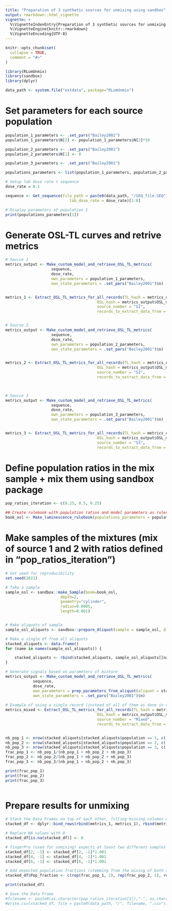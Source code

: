 ```yaml
---
title: "Preparation of 3 synthetic sources for unmixing using sandbox"
output: rmarkdown::html_vignette
vignette: >
  %\VignetteIndexEntry{Preparation of 3 synthetic sources for unmixing using sandbox}
  %\VignetteEngine{knitr::rmarkdown}
  %\VignetteEncoding{UTF-8}
---
```


```r
knitr::opts_chunk$set(
  collapse = TRUE,
  comment = "#>"
)
```

```r
library(RLumUnmix)
library(sandbox)
library(dplyr)

data_path <- system.file("extdata", package="RLumUnmix")
```

# Set parameters for each source population

```r

population_1_parameters <- .set_pars("Bailey2001")
population_1_parameters$N[2] <- population_1_parameters$N[2]*10

population_2_parameters <- .set_pars("Bailey2001")
population_2_parameters$N[1] <- 0

population_3_parameters <- .set_pars("Bailey2001")

populations_parameters <- list(population_1_parameters, population_2_parameters, population_3_parameters)

# Setup lab dose rate + sequence
dose_rate = 0.1

sequence <- Get_sequence(file_path = paste0(data_path, "/SEQ_file.SEQ"), 
                            lab_dose_rate = dose_rate)[1:8]

# Display parameters of population 1
print(populations_parameters[1])
```

# Generate OSL-TL curves and retrive metrics 

```r

# Source 1
metrics_output <- Make_custom_model_and_retrieve_OSL_TL_metrics(
                    sequence, 
                    dose_rate, 
                    own_parameters = population_1_parameters, 
                    own_state_parameters = .set_pars("Bailey2001")$n) 


metrics_1 <- Extract_OSL_TL_metrics_for_all_records(TL_hash = metrics_output$TL_metrics,
                                        OSL_hash = metrics_output$OSL_metrics,
                                        source_number = "S1", 
                                        records_to_extract_data_from = NULL) 


# Source 2
metrics_output <- Make_custom_model_and_retrieve_OSL_TL_metrics(
                    sequence, 
                    dose_rate, 
                    own_parameters = population_2_parameters, 
                    own_state_parameters = .set_pars("Bailey2001")$n) 


metrics_2 <- Extract_OSL_TL_metrics_for_all_records(TL_hash = metrics_output$TL_metrics,
                                        OSL_hash = metrics_output$OSL_metrics,
                                        source_number = "S2", 
                                        records_to_extract_data_from = NULL)

                            

# Source 3
metrics_output <- Make_custom_model_and_retrieve_OSL_TL_metrics(
                    sequence, 
                    dose_rate, 
                    own_parameters = population_3_parameters, 
                    own_state_parameters = .set_pars("Bailey2001")$n) 


metrics_3 <- Extract_OSL_TL_metrics_for_all_records(TL_hash = metrics_output$TL_metrics,
                                        OSL_hash = metrics_output$OSL_metrics,
                                        source_number = "S3", 
                                        records_to_extract_data_from = NULL)

```
# Define population ratios in the mix sample + mix them using sandbox package

```r
pop_ratios_iteration <- c(0.25, 0.5, 0.25)

## Create rulebook with population ratios and model parameters as rules in RuleBook
book_osl <- Make_luminescence_rulebook(populations_parameters = populations_parameters, pop_ratios = pop_ratios_iteration)

```

# Make samples of the mixtures (mix of source 1 and 2 with ratios defined in "pop_ratios_iteration")

```r

# Set seed for reproducibility
set.seed(2021)

# Take a sample
sample_osl <- sandbox::make_Sample(book=book_osl,
                        depth=2,
                        geometry="cylinder",
                        radius=0.0005,
                        length=0.001)


# Make aliquots of sample
sample_osl_aliquots <- sandbox::prepare_Aliquot(sample = sample_osl, diameter = 0.5)

# Make a single df from all aliquots 
stacked_aliquots <- data.frame()
for (name in names(sample_osl_aliquots)) {

    stacked_aliquots <- rbind(stacked_aliquots, sample_osl_aliquots[[name]])
}

# Generate signals based on parameters of mixture
metrics_output <- Make_custom_model_and_retrieve_OSL_TL_metrics(
            sequence, 
            dose_rate, 
            own_parameters = prep_parameters_from_aliquot(aliquot = stacked_aliquots), 
            own_state_parameters = .set_pars("Bailey2001")$n) 
            
# Example of using a single record (instead of all of them as done in vignette "Preparation of 2 synthetic sources for unmixing using sandbox")
metrics_mixed <- Extract_OSL_TL_metrics_for_all_records(TL_hash = metrics_output$TL_metrics,
                                        OSL_hash = metrics_output$OSL_metrics, 
                                        source_number = "Mixed", 
                                        records_to_extract_data_from = "Record_1") 


nb_pop_1 <- nrow(stacked_aliquots[stacked_aliquots$population == 1, c('population', 'osl_N1', 'osl_N2', 'osl_N3', 'osl_N4')])
nb_pop_2 <- nrow(stacked_aliquots[stacked_aliquots$population == 2, c('population', 'osl_N1', 'osl_N2', 'osl_N3', 'osl_N4')])
nb_pop_3 <- nrow(stacked_aliquots[stacked_aliquots$population == 3, c('population', 'osl_N1', 'osl_N2', 'osl_N3', 'osl_N4')])
frac_pop_1 <- nb_pop_1/(nb_pop_1 + nb_pop_2 + nb_pop_3)
frac_pop_2 <- nb_pop_2/(nb_pop_1 + nb_pop_2 + nb_pop_3)
frac_pop_3 <- nb_pop_3/(nb_pop_1 + nb_pop_2 + nb_pop_3)

print(frac_pop_1)
print(frac_pop_2)
print(frac_pop_3)



```
# Prepare results for unmixing

```r

# Stack the Data Frames on top of each other, filling missing columns with NA
stacked_df <- dplyr::bind_rows(rbind(metrics_1, metrics_1), rbind(metrics_2, metrics_2), rbind(metrics_3, metrics_3), metrics_mixed)

# Replace NA values with 0
stacked_df[is.na(stacked_df)] <- 0

# fingerPro (used for unmixing) expects at least two different samples from each source. Artificially create two almost identical ones
stacked_df[2, -1] <- stacked_df[2, -1]*1.001
stacked_df[4, -1] <- stacked_df[4, -1]*1.001
stacked_df[6, -1] <- stacked_df[6, -1]*1.001

# Add expected population fractions (stemming from the mixing of both sources through sandbox)
stacked_df$Pop_fraction <- c(rep(frac_pop_1, 2), rep(frac_pop_2, 2), rep(frac_pop_3, 2), rep(NaN, 1))

print(stacked_df)

# Save the Data Frame
#filename <- paste0(as.character(pop_ratios_iteration[1]),"-", as.character(pop_ratios_iteration[2]),"-", as.character(pop_ratios_iteration[3]))
#write.csv(stacked_df, file = paste0(data_path, "/", filename, ".csv"))
```


